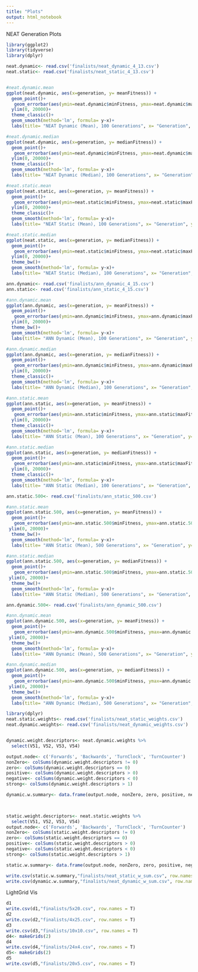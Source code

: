 ```yaml
---
title: "Plots"
output: html_notebook
---
```


NEAT Generation Plots
```r
library(ggplot2)
library(tidyverse)
library(dplyr)

neat.dynamic<- read.csv('finalists/neat_dynamic_4_13.csv')
neat.static<- read.csv('finalists/neat_static_4_13.csv')


#neat.dynamic.mean
ggplot(neat.dynamic, aes(x=generation, y= meanFitness)) + 
  geom_point()+
   geom_errorbar(aes(ymin=neat.dynamic$minFitness, ymax=neat.dynamic$maxFitness), width = .2)+
  ylim(0, 20000)+
  theme_classic()+
  geom_smooth(method='lm', formula= y~x)+
  labs(title= "NEAT Dynamic (Mean), 100 Generations", x= "Generation", y= "Fitness")
```

```r
#neat.dynamic.median
ggplot(neat.dynamic, aes(x=generation, y= medianFitness)) + 
  geom_point()+
   geom_errorbar(aes(ymin=neat.dynamic$minFitness, ymax=neat.dynamic$maxFitness), width = .2)+
  ylim(0, 20000)+
  theme_classic()+
  geom_smooth(method='lm', formula= y~x)+
  labs(title= "NEAT Dynamic (Median), 100 Generations", x= "Generation", y= "Fitness")
```

```r
#neat.static.mean
ggplot(neat.static, aes(x=generation, y= meanFitness)) + 
  geom_point()+
   geom_errorbar(aes(ymin=neat.static$minFitness, ymax=neat.static$maxFitness), width = .2)+
  ylim(0, 20000)+
  theme_classic()+
  geom_smooth(method='lm', formula= y~x)+
  labs(title= "NEAT Static (Mean), 100 Generations", x= "Generation", y= "Fitness")
```

```r
#neat.static.median
ggplot(neat.static, aes(x=generation, y= medianFitness)) + 
  geom_point()+
   geom_errorbar(aes(ymin=neat.static$minFitness, ymax=neat.static$maxFitness), width = .2)+
  ylim(0, 20000)+
  theme_bw()+
  geom_smooth(method='lm', formula= y~x)+
  labs(title= "NEAT Static (Median), 100 Generations", x= "Generation", y= "Fitness")
```

```r
ann.dynamic<- read.csv('finalists/ann_dynamic_4_15.csv')
ann.static<- read.csv('finalists/ann_static_4_15.csv')

#ann.dynamic.mean
ggplot(ann.dynamic, aes(x=generation, y= meanFitness)) + 
  geom_point()+
   geom_errorbar(aes(ymin=ann.dynamic$minFitness, ymax=ann.dynamic$maxFitness), width = .2)+
  ylim(0, 20000)+
  theme_bw()+
  geom_smooth(method='lm', formula= y~x)+
  labs(title= "ANN Dynamic (Mean), 100 Generations", x= "Generation", y= "Fitness")
```

```r
#ann.dynamic.median
ggplot(ann.dynamic, aes(x=generation, y= medianFitness)) + 
  geom_point()+
   geom_errorbar(aes(ymin=ann.dynamic$minFitness, ymax=ann.dynamic$maxFitness), width = .2)+
  ylim(0, 20000)+
  theme_classic()+
  geom_smooth(method='lm', formula= y~x)+
  labs(title= "ANN Dynamic (Median), 100 Generations", x= "Generation", y= "Fitness")
```

```r
#ann.static.mean
ggplot(ann.static, aes(x=generation, y= meanFitness)) + 
  geom_point()+
   geom_errorbar(aes(ymin=ann.static$minFitness, ymax=ann.static$maxFitness), width = .2)+
  ylim(0, 20000)+
  theme_classic()+
  geom_smooth(method='lm', formula= y~x)+
  labs(title= "ANN Static (Mean), 100 Generations", x= "Generation", y= "Fitness")
```

```r
#ann.static.median
ggplot(ann.static, aes(x=generation, y= medianFitness)) + 
  geom_point()+
   geom_errorbar(aes(ymin=ann.static$minFitness, ymax=ann.static$maxFitness), width = .2)+
  ylim(0, 20000)+
  theme_classic()+
  geom_smooth(method='lm', formula= y~x)+
  labs(title= "ANN Static (Median), 100 Generations", x= "Generation", y= "Fitness")
```

```r
ann.static.500<- read.csv('finalists/ann_static_500.csv')

#ann.static.mean
ggplot(ann.static.500, aes(x=generation, y= meanFitness)) + 
  geom_point()+
   geom_errorbar(aes(ymin=ann.static.500$minFitness, ymax=ann.static.500$maxFitness), width = .1)+
 ylim(0, 20000)+
  theme_bw()+
  geom_smooth(method='lm', formula= y~x)+
  labs(title= "ANN Static (Mean), 500 Generations", x= "Generation", y= "Fitness")
```

```r

#ann.static.median
ggplot(ann.static.500, aes(x=generation, y= medianFitness)) + 
  geom_point()+
   geom_errorbar(aes(ymin=ann.static.500$minFitness, ymax=ann.static.500$maxFitness), width = .1)+
 ylim(0, 20000)+
  theme_bw()+
  geom_smooth(method='lm', formula= y~x)+
  labs(title= "ANN Static (Median), 500 Generations", x= "Generation", y= "Fitness")
```

```r
ann.dynamic.500<- read.csv('finalists/ann_dynamic_500.csv')

#ann.dynamic.mean
ggplot(ann.dynamic.500, aes(x=generation, y= meanFitness)) + 
  geom_point()+
   geom_errorbar(aes(ymin=ann.dynamic.500$minFitness, ymax=ann.dynamic.500$maxFitness), width = .1)+
 ylim(0, 20000)+
  theme_bw()+
  geom_smooth(method='lm', formula= y~x)+
  labs(title= "ANN Dynamic (Mean), 500 Generations", x= "Generation", y= "Fitness")
```

```r
#ann.dynamic.median
ggplot(ann.dynamic.500, aes(x=generation, y= medianFitness)) + 
  geom_point()+
   geom_errorbar(aes(ymin=ann.dynamic.500$minFitness, ymax=ann.dynamic.500$maxFitness), width = .1)+
 ylim(0, 20000)+
  theme_bw()+
  geom_smooth(method='lm', formula= y~x)+
  labs(title= "ANN Dynamic (Median), 500 Generations", x= "Generation", y= "Fitness")
```

```r
library(dplyr)
neat.static.weights<- read.csv('finalists/neat_static_weights.csv')
neat.dynamic.weights<- read.csv('finalists/neat_dynamic_weights.csv')


dynamic.weight.descriptors<- neat.dynamic.weights %>%
  select(V51, V52, V53, V54)

output.node<- c('Forwards', 'Backwards', 'TurnClock', 'TurnCounter')
nonZero<- colSums(dynamic.weight.descriptors != 0)
zero<- colSums(dynamic.weight.descriptors == 0)
positive<- colSums(dynamic.weight.descriptors > 0)
negative<- colSums(dynamic.weight.descriptors < 0)
strong<- colSums(dynamic.weight.descriptors > 1)

dynamic.w.summary<- data.frame(output.node, nonZero, zero, positive, negative, strong)


  
static.weight.descriptors<- neat.static.weights %>%
  select(V51, V52, V53, V54)
output.node<- c('Forwards', 'Backwards', 'TurnClock', 'TurnCounter')
nonZero<- colSums(static.weight.descriptors != 0)
zero<- colSums(static.weight.descriptors == 0)
positive<- colSums(static.weight.descriptors > 0)
negative<- colSums(static.weight.descriptors < 0)
strong<- colSums(static.weight.descriptors > 1)

static.w.summary<- data.frame(output.node, nonZero, zero, positive, negative, strong)

write.csv(static.w.summary,"finalists/neat_static_w_sum.csv", row.names = T)
write.csv(dynamic.w.summary,"finalists/neat_dynamic_w_sum.csv", row.names = T)

```
LightGrid Vis
```r

d1
write.csv(d1,"finalists/5x20.csv", row.names = T)
d2
write.csv(d2,"finalists/4x25.csv", row.names = T)
d3
write.csv(d3,"finalists/10x10.csv", row.names = T)
d4<- makeGrids(2)
d4
write.csv(d4,"finalists/24x4.csv", row.names = T)
d5<- makeGrids(2)
d5
write.csv(d5,"finalists/20x5.csv", row.names = T)
```
